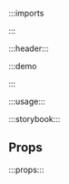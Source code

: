 :::imports


:::

:::header:::

:::demo

<Signup/>

:::

:::usage:::

:::storybook:::

## Props

:::props:::

